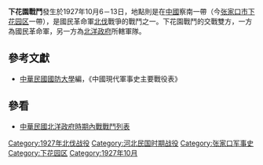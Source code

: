{{Infobox Military Conflict|
campaign=|
image=|
caption=|
conflict=下花園戰鬥|
date=1927年10月6日－13日|
place=[[中國|中國]]察南|
result=國軍自[[下坡街戰鬥|下坡街戰鬥]]失利後，退守該據點。在此衝突點，兩方晝夜相搏，得失互見，此戰鬥死傷，為該系列戰鬥之冠|
combatant1=[[國民革命軍|國民革命軍]]北方軍一師、三師|
combatant2=安國軍九軍、十二軍| 
commander1=[[李培基|李培基]]、[[楊士元|楊士元]] |
commander2=[[高維嶽|高維嶽]]、[[湯玉麟|湯玉麟]]|
strength1=|
strength2=|
casualties1=|
casualties2=|
}}
'''下花園戰鬥'''發生於1927年10月6－13日，地點則是在[[中國|中國]]察南一帶（今[[张家口市|张家口市]][[下花园区|下花园区]]一帶），是國民革命軍[[北伐|北伐]]戰爭的戰鬥之一。下花園戰鬥的交戰雙方，一方為國民革命軍，另一方為[[北洋政府|北洋政府]]所轄軍隊。
== 參考文獻 ==
*[[中華民國|中華民國]][[國防大學_(臺灣)|國防大學]]編，《中國現代軍事史主要戰役表》
== 參看 ==
*[[中華民國北洋政府時期內戰戰鬥列表|中華民國北洋政府時期內戰戰鬥列表]]

[[Category:1927年北伐战役|Category:1927年北伐战役]]
[[Category:河北民国时期战役|Category:河北民国时期战役]]
[[Category:张家口军事史|Category:张家口军事史]]
[[Category:下花园区|Category:下花园区]]
[[Category:1927年10月|Category:1927年10月]]